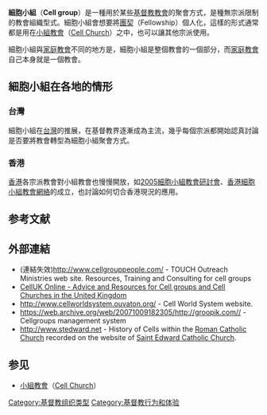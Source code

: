 {{Link style|time=2015-12-13T14:53:17+00:00}}
{{Unreferenced |time=2007-12-14T02:48:16+00:00 }}

'''細胞小組'''（'''Cell group'''）是一種用於某些[[基督教|基督教]][[教會|教會]]的聚會方式，是種無宗派限制的教會組織型式。細胞小組會想要將[[團契|團契]]（Fellowship）個人化，這樣的形式通常都是用在[[小組教會|小組教會]]（[[:en:Cell_church|Cell Church]]）之中，也可以讓其他宗派使用。

細胞小組與[[家庭教會|家庭教會]]不同的地方是，細胞小組是整個教會的一個部分，而[[家庭教會|家庭教會]]自己本身就是一個教會。

==細胞小組在各地的情形==
===台灣===
細胞小組在[[台灣|台灣]]的推展，在基督教界逐漸成為主流，幾乎每個宗派都開始認真討論是否要將教會轉型為細胞小組聚會方式。

===香港===
[[香港|香港]]各宗派教會對小組教會也慢慢開放，如[[2005細胞小組教會研討會|2005細胞小組教會研討會]]、[[香港細胞小組教會網絡|香港細胞小組教會網絡]]的成立，也討論如何切合香港現況的應用。

== 参考文献 ==
{{Reflist}}

==外部連結==
*(連結失效)[http://www.cellgrouppeople.com/ http://www.cellgrouppeople.com/] {{Wayback|url=http://www.cellgrouppeople.com/ |date=20210304065607 }} - TOUCH Outreach Ministries web site. Resources, Training and Consulting for cell groups
*[http://www.celluk.org.uk/ CellUK Online - Advice and Resources for Cell groups and Cell Churches in the United Kingdom] {{Wayback|url=http://www.celluk.org.uk/ |date=20210309144354 }}
*[http://www.cellworldsystem.ouvaton.org/ http://www.cellworldsystem.ouvaton.org/] {{Wayback|url=http://www.cellworldsystem.ouvaton.org/ |date=20190831003415 }} - Cell World System website.
*[https://web.archive.org/web/20071009182305/http://groopik.com/ https://web.archive.org/web/20071009182305/http://groopik.com//] - Cellgroups management system
*[https://web.archive.org/web/20060709011437/http://www.stedward.net/history_of_cells.htm http://www.stedward.net] - History of Cells within the [[:en:Roman_Catholic_Church|Roman Catholic Church]] recorded on the website of [[:en:Saint_Edward_Catholic_Church,_Pembroke_Pines|Saint Edward Catholic Church]].

==参见==
*[[小組教會|小組教會]]（[[:en:Cell_church|Cell Church]]）

[[Category:基督教组织类型|Category:基督教组织类型]]
[[Category:基督教行为和体验|Category:基督教行为和体验]]